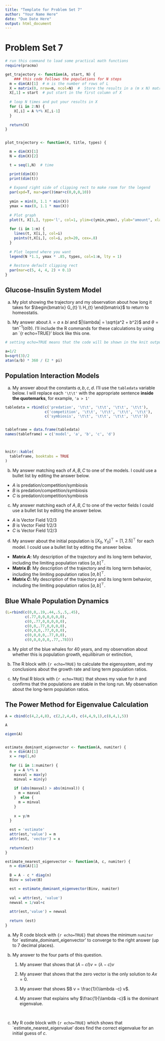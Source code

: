 ```yaml
---
title: "Template for Problem Set 7"
author: "Your Name Here"
date: "Due Date Here"
output: html_document
---
```



# Problem Set 7

```r

# run this command to load some practical math functions
require(pracma)

get_trajectory <- function(A, start, N) {
    ### this code follows the populations for N steps
  m = dim(A)[1]  # m is the number of rows of L
  X = matrix(0, nrow=m, ncol=N)  #  Store the results in a (m x N) matrix called X
  X[,1] = start  # put start in the first column of X
  
  # loop N times and put your results in X
  for (i in 2:N) {
    X[,i] = A %*% X[,i-1] 
  }
  
  return(X)
}


plot_trajectory <- function(X, title, types) {

  m = dim(X)[1]
  N = dim(X)[2]

  t = seq(1,N)  # time

  print(dim(X))
  print(dim(t))
    
  # Expand right side of clipping rect to make room for the legend
  par(xpd=T, mar=par()$mar+c(0,0,0,10))
  
  ymin = min(0, 1.1 * min(X))
  ymax = max(0, 1.1 * max(X))
  
  # Plot graph 
  plot(t, X[1,], type='l', col=1, ylim=c(ymin,ymax), ylab="amount", xlab="time",  main=title)
  
  for (i in 1:m) {
    lines(t, X[i,], col=i)
    points(t,X[i,], col=i, pch=20, cex=.8)
  }
  
  # Plot legend where you want
  legend(N *1.1, ymax * .85, types, col=1:m, lty = 1)
  
  # Restore default clipping rect
  par(mar=c(5, 4, 4, 2) + 0.1)
}

```


## Glucose-Insulin System Model


  a. My plot showing the trajectory and my observation about how long it takes for $\begin{bmatrix} G_{t} \\  H_{t} \end{bmatrix}$ to return  to homeostatis.  

  b. My answer about $\lambda = a \pm b i$ and $|\lambda| = \sqrt{a^2 +  b^2}$ and $\theta = \tan^{-1} (a/b)$. I'll include the R commands for these calculations by using an `{r echo=TRUE}' block like this one.
  
```r

# setting echo=TRUE means that the code will be shown in the knit output

a=1/2
b=sqrt(3)/2
atan(a/b) * 360 / (2 * pi)

```



## Population Interaction Models



a.  My answer about the constants $a,b,c,d$. I'll use the ``tabledata`` variable below.  I will replace each `'\t\t'` with the appropriate sentence **inside the quotemarks**, for example, `'a > 1'`


```r


tabledata = rbind(c('predation', '\t\t', '\t\t', '\t\t', '\t\t'),
                  c('competition', '\t\t', '\t\t', '\t\t', '\t\t'),
                  c('symbiosis', '\t\t', '\t\t', '\t\t', '\t\t'))


tableframe = data.frame(tabledata)
names(tableframe) = c('model', 'a', 'b', 'c', 'd')



knitr::kable(
  tableframe, booktabs = TRUE
)
```


b. My answer matching each of $A,B,C$ to one of the models. I could use a bullet list by editing the answer below.

* $A$ is predation/competition/symbiosis
* $B$ is predation/competition/symbiosis
* $C$ is predation/competition/symbiosis

c. My answer matching each of $A,B,C$ to one of the vector fields I could use a bullet list by editing the answer below.

* $A$ is Vector Field 1/2/3
* $B$ is Vector Field 1/2/3
* $C$ is Vector Field 1/2/3


d. My answer about the initial population is $[X_0, Y_0]^{\top} = [1, 2.5]^{\top}$ for each model. I could use a bullet list by editing the answer below.

- **Matrix $A$:** My description of the trajectory and its long term behavior, including the limiting population ratios $[a, b]^{\top}$.
- **Matrix $B$:** My description of the trajectory and its long term behavior, including the limiting population ratios $[a, b]^{\top}$.
- **Matrix $C$:** My description of the trajectory and its long term behavior, including the limiting population ratios $[a, b]^{\top}$.

##  Blue Whale Population Dynamics



```r
(L=rbind(c(0,0,.19,.44,.5,.5,.45),
         c(.77,0,0,0,0,0,0),
         c(0,.77,0,0,0,0,0),
         c(0,0,.77,0,0,0,0),
         c(0,0,0,.77,0,0,0),
         c(0,0,0,0,.77,0,0),
         c(0,0,0,0,0,.77,.78)))

```




a. My plot of the blue whales for 40 years, and my observation about whether this is population growth, equilibirum or  extinction,  


b. The R block with `{r echo=TRUE}` to calculate the eigensystem, and my conclusions about the growth rate and long term population ratios.


c. My final R block with `{r echo=TRUE}` that shows my value for $h$ and confirms that the populations are stable in the long run. My observation about the long-term population ratios.


## The Power Method for Eigenvalue Calculation

 

```r
A = cbind(c(4,2,4,8), c(2,2,4,4), c(4,4,9,1),c(8,4,1,5))

A

eigen(A)


estimate_dominant_eigenvector <- function(A, numiter) {
  n = dim(A)[1]
  x = rep(1,n)
  
  for (i in 1:numiter) {
    y = A %*% x
    maxval = max(y)
    minval = min(y)
    
    if (abs(maxval) > abs(minval)) {
      m = maxval
    }  else {
      m = minval
    }
    
    x = y/m
  }
  
  est = 'estimate'
  attr(est,'value') = m
  attr(est, 'vector') = x
  
  return(est)
}

estimate_nearest_eigenvector <- function(A, c, numiter) {
  n = dim(A)[1]
  
  B = A - c * diag(n)
  Binv = solve(B)

  est = estimate_dominant_eigenvector(Binv, numiter)
  
  val = attr(est, 'value')
  newval = 1/val+c
  
  attr(est,'value') = newval
  
  return (est)
}
```


a. My R code block with `{r echo=TRUE}` that shows the minimum `numiter` for `estimate_dominant_eigenvector' to converge to the right answer (up to 7 decimal places).


b. My answer to the four parts of this question.

    1. My answer that shows that  $(A - cI)v = (\lambda - c) v$

    2. My answer that shows that the zero vector is the only solution to $Ax=0$.

    3. My answer that shows $B v = \frac{1}{\lambda -c} v$.

    4. My answer that explains why $\frac{1}{\lambda -c}$ is the dominant eigenvalue.

&nbsp;

c. My R code block with `{r echo=TRUE}` which shows that `estimate_nearest_eigenvalue' does find the correct eigenvalue for an initial guess of $c$.



